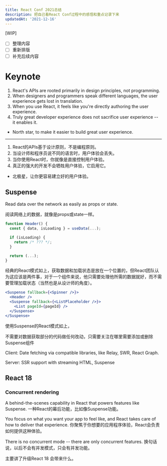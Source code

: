 ```yaml
---
title: React Conf 2021总结
description: 把自己看React Conf过程中的感悟和重点记录下来
updatedAt: '2021-12-16'
---
```


[WIP]
* [ ] 整理内容
* [ ] 重新排版
* [ ] 补充后续内容

# Keynote

1. React's APIs are rooted primarily in <span className="react">design</span> principles, not programming.
2. When <span className="react">designers</span> and <span className="react">programmers</span> speak different languages, the user experience gets lost in translation.
3. When you use React, it feels like you're directly authoring the user experience.
4. Truly great <span className="react">developer experience</span> does not sacrifice <span className="react">user experience</span> -- it enables it.
- North star, to make it easier to build great user experience.
---
1. React的APIs基于设计原则，不是编程原则。
2. 当设计师和程序员说不同的语言时，用户体验会丢失。
3. 当你使用React时，你就像是直接控制用户体验。
4. 真正的强大的开发不会牺牲用户体验，它启用它。
- 北极星，让你更容易建立好的用户体验。

## Suspense

Read <span className="react">data</span> over the network as easily as <span className="react">props</span> or <span className="react">state</span>.

阅读网络上的数据，就像是props或state一样。

```jsx
function Header() {
  const { data, isLoading } = useData(...);

  if (isLoading) {
    return /* ??? */;
  }

  return (...);
}
```
经典的React模式如上，获取数据和加载状态是放在一个位置的，但React团队认为这应该是两件事，对于一个组件来说，他只需要处理他所需的数据就好，而不需要管理加载状态（当然也是从设计师的角度）。

```jsx
<Suspense fallback={<Spinner />}>
  <Header />
  <Suspense fallback={<ListPlaceholder />}>
    <List pageId={pageId} />
  </Suspense>
</Suspense>
```
使用Suspense的React模式如上，

不需要对数据获取部分的代码做任何改动，只需要关注在哪里需要添加或删除Suspense组件

<span className="react">Client</span>: Date fetching via compatible libraries, like Relay, SWR, React Graph.

<span className="react">Server</span>: SSR support with streaming HTML, <span className="react">Suspense</span>

## React 18

### Concurrent rendering

A <span className="react">behind-the-scenes</span> capability in React that powers features like Suspense.
一种React的幕后功能，比如像Suspense功能。

You focus on <span className="react">what</span> you want your app to feel like, and React takes care of <span className="react">how</span> to deliver that experience.
你聚焦于你想要的应用程序体验，React会负责如何提供这种体验。

There is no concurrent <span className="react-red">mode</span> --
there are only concurrent <span className="react">features</span>.
换句话说，以后不会有并发模式，只会有并发功能。

主要讲了升级React 18 会带来什么。
